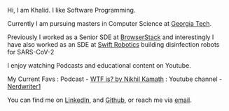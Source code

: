 Hi, I am Khalid. I like Software Programming.

Currently I am pursuing masters in Computer Science at [Georgia Tech](https://www.gatech.edu/).

Previously I worked as a Senior SDE at [BrowserStack](https://www.browserstack.com/) 
and interestingly I have also worked as an SDE at [Swift Robotics](https://swiftrobotics.ai/) building disinfection robots for SARS-CoV-2

I enjoy watching Podcasts and  educational content on Youtube.

My Current Favs : Podcast - [WTF is? by Nikhil Kamath](https://youtube.com/playlist?list=PLVPkbpccdn98Mb43hFbfxXHRLQxAS4tyU) : Youtube channel - [Nerdwriter1](https://www.youtube.com/@Nerdwriter1)

You can find me on [LinkedIn](https://www.linkedin.com/in/shaikhalid/), and [Github](https://github.com/shaikhalid), or reach me via [email](mailto:shaikhalidwork@gmail.com).